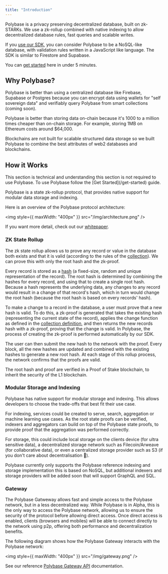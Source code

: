 ```yaml
---
title: "Introduction"
---
```


Polybase is a privacy preserving decentralized database, built on zk-STARKs. We use a zk-rollup combined with
native indexing to allow decentralized database rules, fast queries and scalable writes.

If you [use our SDK](https://www.npmjs.com/package/@polybase/client), you can consider Polybase to be a NoSQL-like database, 
with validation rules written in a JavaScript like language. The SDK is similar to Firestore and Supabase.

You can [get started](/get-started) here in under 5 minutes.


## Why Polybase?

Polybase is better than using a centralized database like Firebase, Supabase or Postgres
because you can encrypt data using wallets for "self sovereign data" and
verifiably query Polybase from smart collections (coming soon).

Polybase is better than storing data on-chain because it's 1000 to a million
times cheaper than on-chain storage. For example, storing 1MB on Ethereum costs
around $64,000.

Blockchains are not built for scalable structured data storage so we built
Polybase to combine the best attributes of web2 databases and blockchains.


## How it Works 

<Note>
  This section is technical and understanding this section is not required to use Polybase. To use Polybase follow the [Get Started](/get-started) guide.
</Note>

Polybase is a state zk-rollup protocol, that provides native support for 
modular data storage and indexing. 

Here is an overview of the Polybase protocol architecture:

<img style={{ maxWidth: "400px" }} src="/img/architecture.png" />

If you want more detail, check out our [whitepaper](https://polybase.xyz/whitepaper).


### ZK State Rollup

The zk state rollup allows us to prove any record or value in the database both exists and that it is valid (according to the rules 
of the [collection](/collections)). We can prove this with only the root hash and the zk-proof.

Every record is stored as a [hash](https://en.wikipedia.org/wiki/Hash_function) (a fixed-size, random and unique representation of the record). The root hash is determined by combining the hashes for every record, and using that to create a single root hash.
Because a hash represents the underlying data, any changes to any record would result in a change of that record's hash, which
in turn would change the root hash (because the root hash is based on every records' hash).

To make a change to a record in the database, a user must prove that a new hash is valid. To do this, a zk-proof is generated that takes the existing hash
 (representing the current state of the record), applies the change function as defined in the [collection definition](/collections), and then returns the new records hash 
 with a zk-proof, proving that the change is valid. In Polybase, the process of creating the zk-proof is performed automatically by our SDK.

The user can then submit the new hash to the network with the proof. Every block, all the new hashes are updated and combined with the existing hashes to generate a new root hash. At 
each stage of this rollup process, the network confirms that the proofs are valid.

The root hash and proof are verified in a Proof of Stake blockchain, to inherit the security of the L1 blockchain.



### Modular Storage and Indexing

Polybase has native support for modular storage and indexing. This allows developers to choose the trade-offs that best fit their use case.

For indexing, services could be created to serve, search, aggregation or machine learning use cases. As the root state proofs can be verified, indexers and aggregators can build on top of the Polybase state proofs, to provide proof that the aggregation was performed correctly.

For storage, this could include local storage on the clients device (for ultra sensitive data), a decentralized storage network such as Filecoin/Arweave (for collaborative data), or even a centralized storage provider such as S3 (if you don't care about decentralisation 🥲).

<Note>
Polybase currently only supports the Polybase reference indexing and storage implementation this is based on NoSQL, but additional indexers and storage providers will be added soon that will support GraphQL and SQL.
</Note>


### Gateway

The Polybase Gatweway allows fast and simple access to the Polybase network, but in a less decentralized way. While Polybase is in Alpha,
this is the only way to access the Polybase network, allowing us to ensure the security of the protocol before allowing direct access. Once direct access is enabled,
clients (browsers and mobiles) will be able to connect directly to the network using p2p, offering both performance and decentralization benefits.

The following diagram shows how the Polybase Gateway interacts with the Polybase network:

<img style={{ maxWidth: "400px" }} src="/img/gateway.png" />

See our reference [Polybase Gateway API](/api-reference/overview) documentation.

